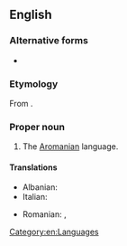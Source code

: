 ==English==
{{wikipedia|Aromanian}}

===Alternative forms===
* {{l|en|Macedo-Rumanian}} {{qual|dated}}

===Etymology===
From {{prefix|en|Macedo|Romanian}}.

===Proper noun===
{{en-proper noun}}

# The [[Aromanian]] language.

====Translations====
{{trans-top-also|Aromanian, the Aromanian language|Aromanian}}
* Albanian: {{t|sq|[[gjuha]] [[maqedorumune]]|f}} 
* Italian: {{t|it|macedorumeno|m}}
{{trans-mid}}
* Romanian: {{t|ro|[[limba]] [[macedoromână]]|f}}, {{t+|ro|macedoromână|f}}
{{trans-bottom}}

[[Category:en:Languages]]